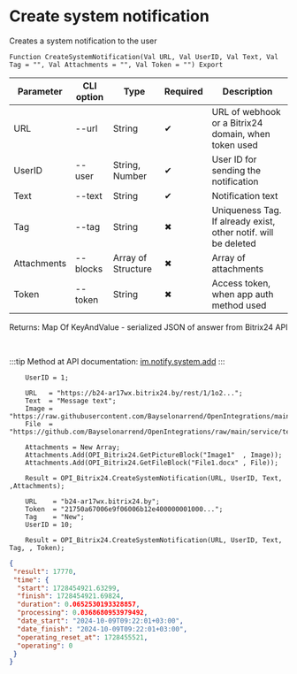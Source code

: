 ﻿---
sidebar_position: 2
---


# Create system notification
 Creates a system notification to the user



`Function CreateSystemNotification(Val URL, Val UserID, Val Text, Val Tag = "", Val Attachments = "", Val Token = "") Export`

  | Parameter | CLI option | Type | Required | Description |
  |-|-|-|-|-|
  | URL | --url | String | &#x2714; | URL of webhook or a Bitrix24 domain, when token used |
  | UserID | --user | String, Number | &#x2714; | User ID for sending the notification |
  | Text | --text | String | &#x2714; | Notification text |
  | Tag | --tag | String | &#x2716; | Uniqueness Tag. If already exist, other notif. will be deleted |
  | Attachments | --blocks | Array of Structure | &#x2716; | Array of attachments |
  | Token | --token | String | &#x2716; | Access token, when app auth method used |

  
  Returns:  Map Of KeyAndValue - serialized JSON of answer from Bitrix24 API

<br/>

:::tip
Method at API documentation: [im.notify.system.add](https://dev.1c-bitrix.ru/learning/course/index.php?COURSE_ID=93&LESSON_ID=12131)
:::
<br/>


```bsl title="1C:Enterprise/OneScript code example"
    UserID = 1;

    URL   = "https://b24-ar17wx.bitrix24.by/rest/1/1o2...";
    Text  = "Message text";
    Image = "https://raw.githubusercontent.com/Bayselonarrend/OpenIntegrations/main/service/test_data/picture.jpg";
    File  = "https://github.com/Bayselonarrend/OpenIntegrations/raw/main/service/test_data/document.docx";

    Attachments = New Array;
    Attachments.Add(OPI_Bitrix24.GetPictureBlock("Image1"  , Image));
    Attachments.Add(OPI_Bitrix24.GetFileBlock("File1.docx" , File));

    Result = OPI_Bitrix24.CreateSystemNotification(URL, UserID, Text, ,Attachments);

    URL    = "b24-ar17wx.bitrix24.by";
    Token  = "21750a67006e9f06006b12e400000001000...";
    Tag    = "New";
    UserID = 10;

    Result = OPI_Bitrix24.CreateSystemNotification(URL, UserID, Text, Tag, , Token);
```
 



```json title="Result"
{
 "result": 17770,
 "time": {
  "start": 1728454921.63299,
  "finish": 1728454921.69824,
  "duration": 0.0652530193328857,
  "processing": 0.0368680953979492,
  "date_start": "2024-10-09T09:22:01+03:00",
  "date_finish": "2024-10-09T09:22:01+03:00",
  "operating_reset_at": 1728455521,
  "operating": 0
 }
}
```
